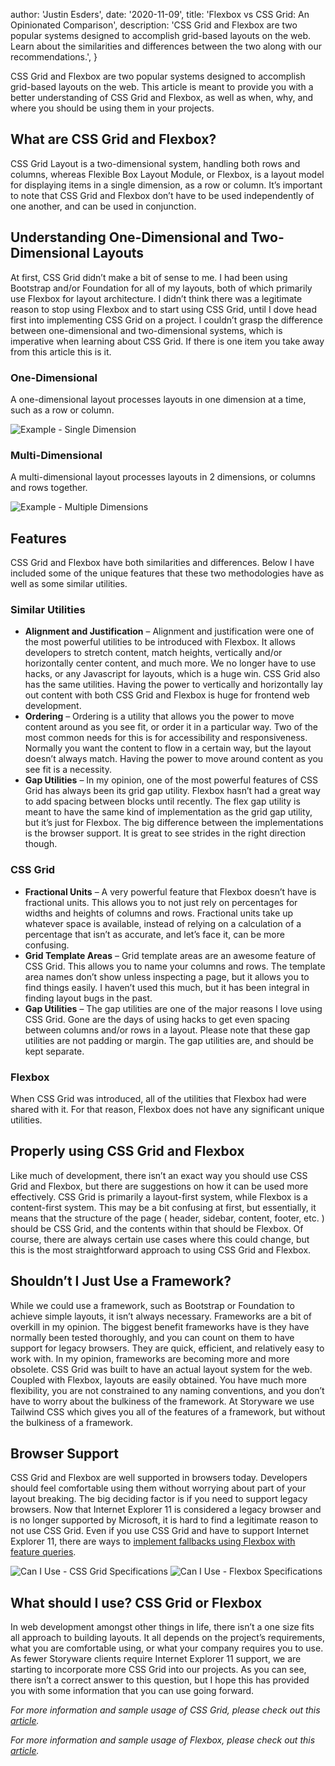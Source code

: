 
  author: 'Justin Esders',
  date: '2020-11-09',
  title: 'Flexbox vs CSS Grid: An Opinionated Comparison',
  description:
    'CSS Grid and Flexbox are two popular systems designed to accomplish grid-based layouts on the web. Learn about the similarities and differences between the two along with our recommendations.',
}


CSS Grid and Flexbox are two popular systems designed to accomplish grid-based layouts on the web. This article is meant to provide you with a better understanding of CSS Grid and Flexbox, as well as when, why, and where you should be using them in your projects.

## What are CSS Grid and Flexbox?

CSS Grid Layout is a two-dimensional system, handling both rows and columns, whereas Flexible Box Layout Module, or Flexbox, is a layout model for displaying items in a single dimension, as a row or column. It’s important to note that CSS Grid and Flexbox don’t have to be used independently of one another, and can be used in conjunction.

## Understanding One-Dimensional and Two-Dimensional Layouts

At first, CSS Grid didn’t make a bit of sense to me. I had been using Bootstrap and/or Foundation for all of my layouts, both of which primarily use Flexbox for layout architecture. I didn’t think there was a legitimate reason to stop using Flexbox and to start using CSS Grid, until I dove head first into implementing CSS Grid on a project. l couldn’t grasp the difference between one-dimensional and two-dimensional systems, which is imperative when learning about CSS Grid. If there is one item you take away from this article this is it.

### One-Dimensional

A one-dimensional layout processes layouts in one dimension at a time, such as a row or column.

<Image src={single} alt="Example - Single Dimension" />

### Multi-Dimensional

A multi-dimensional layout processes layouts in 2 dimensions, or columns and rows together.

<Image src={multi} alt="Example - Multiple Dimensions" />

## Features
CSS Grid and Flexbox have both similarities and differences. Below I have included some of the unique features that these two methodologies have as well as some similar utilities.

### Similar Utilities

* __Alignment and Justification__ – Alignment and justification were one of the most powerful utilities to be introduced with Flexbox. It allows developers to stretch content, match heights, vertically and/or horizontally center content, and much more. We no longer have to use hacks, or any Javascript for layouts, which is a huge win. CSS Grid also has the same utilities. Having the power to vertically and horizontally lay out content with both CSS Grid and Flexbox is huge for frontend web development.
* __Ordering__ – Ordering is a utility that allows you the power to move content around as you see fit, or order it in a particular way. Two of the most common needs for this is for accessibility and responsiveness. Normally you want the content to flow in a certain way, but the layout doesn’t always match. Having the power to move around content as you see fit is a necessity.
* __Gap Utilities__ – In my opinion, one of the most powerful features of CSS Grid has always been its grid gap utility. Flexbox hasn’t had a great way to add spacing between blocks until recently. The flex gap utility is meant to have the same kind of implementation as the grid gap utility, but it’s just for Flexbox. The big difference between the implementations is the browser support. It is great to see strides in the right direction though.

### CSS Grid

* __Fractional Units__ – A very powerful feature that Flexbox doesn’t have is fractional units. This allows you to not just rely on percentages for widths and heights of columns and rows. Fractional units take up whatever space is available, instead of relying on a calculation of a percentage that isn’t as accurate, and let’s face it, can be more confusing.
* __Grid Template Areas__ – Grid template areas are an awesome feature of CSS Grid. This allows you to name your columns and rows. The template area names don’t show unless inspecting a page, but it allows you to find things easily. I haven’t used this much, but it has been integral in finding layout bugs in the past.
* __Gap Utilities__ – The gap utilities are one of the major reasons I love using CSS Grid. Gone are the days of using hacks to get even spacing between columns and/or rows in a layout. Please note that these gap utilities are not padding or margin. The gap utilities are, and should be kept separate.

### Flexbox

When CSS Grid was introduced, all of the utilities that Flexbox had were shared with it. For that reason, Flexbox does not have any significant unique utilities.

## Properly using CSS Grid and Flexbox

Like much of development, there isn’t an exact way you should use CSS Grid and Flexbox, but there are suggestions on how it can be used more effectively. CSS Grid is primarily a layout-first system, while Flexbox is a content-first system. This may be a bit confusing at first, but essentially, it means that the structure of the page ( header, sidebar, content, footer, etc. ) should be CSS Grid, and the contents within that should be Flexbox. Of course, there are always certain use cases where this could change, but this is the most straightforward approach to using CSS Grid and Flexbox.

## Shouldn’t I Just Use a Framework?

While we could use a framework, such as Bootstrap or Foundation to achieve simple layouts, it isn’t always necessary. Frameworks are a bit of overkill in my opinion. The biggest benefit frameworks have is they have normally been tested thoroughly, and you can count on them to have support for legacy browsers. They are quick, efficient, and relatively easy to work with. In my opinion, frameworks are becoming more and more obsolete. CSS Grid was built to have an actual layout system for the web. Coupled with Flexbox, layouts are easily obtained. You have much more flexibility, you are not constrained to any naming conventions, and you don’t have to worry about the bulkiness of the framework. At Storyware we use Tailwind CSS which gives you all of the features of a framework, but without the bulkiness of a framework.

## Browser Support

CSS Grid and Flexbox are well supported in browsers today. Developers should feel comfortable using them without worrying about part of your layout breaking. The big deciding factor is if you need to support legacy browsers. Now that Internet Explorer 11 is considered a legacy browser and is no longer supported by Microsoft, it is hard to find a legitimate reason to not use CSS Grid. Even if you use CSS Grid and have to support Internet Explorer 11, there are ways to [implement fallbacks using Flexbox with feature queries](https://medium.com/@kswanie21/css-grid-layout-with-flexbox-fallback-1fa8da4885e9).

<Image src={grid} alt="Can I Use - CSS Grid Specifications" />
<Image src={flex} alt="Can I Use - Flexbox Specifications" />

## What should I use? CSS Grid or Flexbox

In web development amongst other things in life, there isn’t a one size fits all approach to building layouts. It all depends on the project’s requirements, what you are comfortable using, or what your company requires you to use. As fewer Storyware clients require Internet Explorer 11 support, we are starting to incorporate more CSS Grid into our projects. As you can see, there isn’t a correct answer to this question, but I hope this has provided you with some information that you can use going forward.

_For more information and sample usage of CSS Grid, please check out this [article](http://tympanus.net/codrops/css_reference/grid/)._

_For more information and sample usage of Flexbox, please check out this [article](http://tympanus.net/codrops/css_reference/flexbox/)._